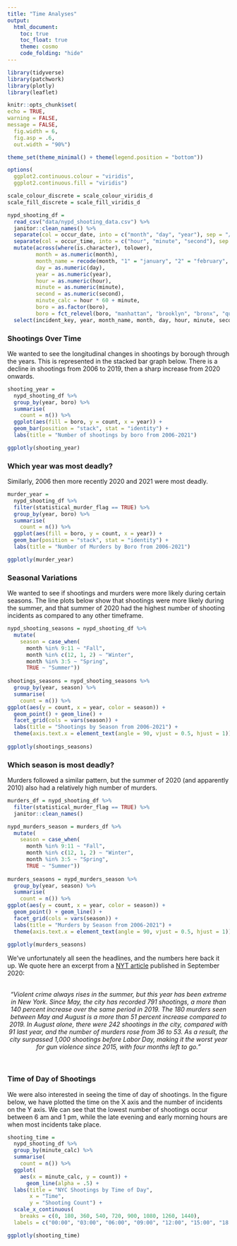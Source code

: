 ```yaml
---
title: "Time Analyses"
output: 
  html_document:
    toc: true
    toc_float: true
    theme: cosmo
    code_folding: "hide"
---
```


```r
library(tidyverse)
library(patchwork)
library(plotly)
library(leaflet)

knitr::opts_chunk$set(
echo = TRUE,
warning = FALSE,
message = FALSE,
  fig.width = 6,
  fig.asp = .6,
  out.width = "90%")

theme_set(theme_minimal() + theme(legend.position = "bottom"))

options(
  ggplot2.continuous.colour = "viridis",
  ggplot2.continuous.fill = "viridis")

scale_colour_discrete = scale_colour_viridis_d
scale_fill_discrete = scale_fill_viridis_d
```

```r
nypd_shooting_df = 
  read_csv("data/nypd_shooting_data.csv") %>%
  janitor::clean_names() %>%
  separate(col = occur_date, into = c("month", "day", "year"), sep = "/") %>% 
  separate(col = occur_time, into = c("hour", "minute", "second"), sep = ":") %>%
  mutate(across(where(is.character), tolower),
         month = as.numeric(month),
         month_name = recode(month, "1" = "january", "2" = "february", "3" = "march", "4" = "april", "5" = "may", "6" = "june", "7" = "july", "8" = "august", "9" = "september", "10" = "october", "11" = "november", "12" = "december"),
         day = as.numeric(day),
         year = as.numeric(year), 
         hour = as.numeric(hour),
         minute = as.numeric(minute), 
         second = as.numeric(second),
         minute_calc = hour * 60 + minute,
         boro = as.factor(boro), 
         boro = fct_relevel(boro, "manhattan", "brooklyn", "bronx", "queens", "staten island")) %>%
  select(incident_key, year, month_name, month, day, hour, minute, second, minute_calc, everything())
```

### Shootings Over Time
We wanted to see the longitudinal changes in shootings by borough through the years. This is represented in the stacked bar graph below. There is a decline in shootings from 2006 to 2019, then a sharp increase from 2020 onwards.

```r
shooting_year = 
  nypd_shooting_df %>%
  group_by(year, boro) %>%
  summarise(
    count = n()) %>%
  ggplot(aes(fill = boro, y = count, x = year)) +
  geom_bar(position = "stack", stat = "identity") + 
  labs(title = "Number of shootings by boro from 2006-2021")

ggplotly(shooting_year)
```
 
### Which year was most deadly?
Similarly, 2006 then more recently 2020 and 2021 were most deadly.
```r
murder_year = 
  nypd_shooting_df %>%
  filter(statistical_murder_flag == TRUE) %>%
  group_by(year, boro) %>%
  summarise(
    count = n()) %>%
  ggplot(aes(fill = boro, y = count, x = year)) +
  geom_bar(position = "stack", stat = "identity") + 
  labs(title = "Number of Murders by Boro from 2006-2021")

ggplotly(murder_year)
```

### Seasonal Variations
We wanted to see if shootings and murders were more likely during certain seasons. The line plots below show that shootings were more likely during the summer, and that summer of 2020 had the highest number of shooting incidents as compared to any other timeframe. 
 
```r
nypd_shooting_seasons = nypd_shooting_df %>%
  mutate(
    season = case_when(
      month %in% 9:11 ~ "Fall",
      month %in% c(12, 1, 2) ~ "Winter",
      month %in% 3:5 ~ "Spring",
      TRUE ~ "Summer")) 
 
shootings_seasons = nypd_shooting_seasons %>%
  group_by(year, season) %>%
  summarise(
    count = n()) %>%
ggplot(aes(y = count, x = year, color = season)) +
  geom_point() + geom_line() +
  facet_grid(cols = vars(season)) + 
  labs(title = "Shootings by Season from 2006-2021") +
  theme(axis.text.x = element_text(angle = 90, vjust = 0.5, hjust = 1))
 
ggplotly(shootings_seasons)
```

### Which season is most deadly?
Murders followed a similar pattern, but the summer of 2020 (and apparently 2010) also had a relatively high number of murders.

```r
murders_df = nypd_shooting_df %>%
  filter(statistical_murder_flag == TRUE) %>%
  janitor::clean_names()

nypd_murders_season = murders_df %>%
  mutate(
    season = case_when(
      month %in% 9:11 ~ "Fall",
      month %in% c(12, 1, 2) ~ "Winter",
      month %in% 3:5 ~ "Spring",
      TRUE ~ "Summer")) 
 
murders_seasons = nypd_murders_season %>%
  group_by(year, season) %>%
  summarise(
    count = n()) %>%
ggplot(aes(y = count, x = year, color = season)) +
  geom_point() + geom_line() +
  facet_grid(cols = vars(season)) + 
  labs(title = "Murders by Season from 2006-2021") + 
  theme(axis.text.x = element_text(angle = 90, vjust = 0.5, hjust = 1))
 
ggplotly(murders_seasons)
```
 
We've unfortunately all seen the headlines, and the numbers here back it up. We quote here an excerpt from a [NYT article](https://www.nytimes.com/2020/09/02/nyregion/nyc-shootings-murders.html) published in September 2020:

<br> <center>
<em>“Violent crime always rises in the summer, but this year has been extreme in New York. Since May, the city has recorded 791 shootings, a more than 140 percent increase over the same period in 2019. The 180 murders seen between May and August is a more than 51 percent increase compared to 2019.
In August alone, there were 242 shootings in the city, compared with 91 last year, and the number of murders rose from 36 to 53. As a result, the city surpassed 1,000 shootings before Labor Day, making it the worst year for gun violence since 2015, with four months left to go.”</em></center><br>

### Time of Day of Shootings
We were also interested in seeing the time of day of shootings. In the figure below, we have plotted the time on the X axis and the number of incidents on the Y axis. We can see that the lowest number of shootings occur between 6 am and 1 pm, while the late evening and early morning hours are when most incidents take place.
 
```r
shooting_time = 
  nypd_shooting_df %>%
  group_by(minute_calc) %>%
  summarise(
    count = n()) %>%
  ggplot(
    aes(x = minute_calc, y = count)) +
      geom_line(alpha = .5) +
  labs(title = "NYC Shootings by Time of Day",
       x = "Time",
       y = "Shooting Count") +
  scale_x_continuous(
    breaks = c(0, 180, 360, 540, 720, 900, 1080, 1260, 1440),
  labels = c("00:00", "03:00", "06:00", "09:00", "12:00", "15:00", "18:00", "21:00", "24:00"))

ggplotly(shooting_time)
```
